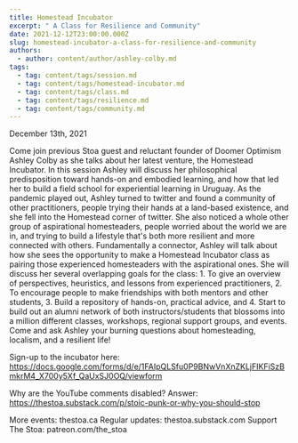 ```yaml
---
title: Homestead Incubator
excerpt: " A Class for Resilience and Community"
date: 2021-12-12T23:00:00.000Z
slug: homestead-incubator-a-class-for-resilience-and-community
authors:
  - author: content/author/ashley-colby.md
tags:
  - tag: content/tags/session.md
  - tag: content/tags/homestead-incubator.md
  - tag: content/tags/class.md
  - tag: content/tags/resilience.md
  - tag: content/tags/community.md
---
```


December 13th, 2021

Come join previous Stoa guest and reluctant founder of Doomer Optimism Ashley Colby as she talks about her latest venture, the Homestead Incubator. In this session Ashley will discuss her philosophical predisposition toward hands-on and embodied learning, and how that led her to build a field school for experiential learning in Uruguay. As the pandemic played out, Ashley turned to twitter and found a community of other practitioners, people trying their hands at a land-based existence, and she fell into the Homestead corner of twitter. She also noticed a whole other group of aspirational homesteaders, people worried about the world we are in, and trying to build a lifestyle that's both more resilient and more connected with others. Fundamentally a connector, Ashley will talk about how she sees the opportunity to make a Homestead Incubator class as pairing those experienced homesteaders with the aspirational ones. She will discuss her several overlapping goals for the class: 1. To give an overview of perspectives, heuristics, and lessons from experienced practitioners, 2. To encourage people to make friendships with both mentors and other students, 3. Build a repository of hands-on, practical advice, and 4. Start to build out an alumni network of both instructors/students that blossoms into a million different classes, workshops, regional support groups, and events. Come and ask Ashley your burning questions about homesteading, localism, and a resilient life!

Sign-up to the incubator here: https://docs.google.com/forms/d/e/1FAIpQLSfu0P9BNwVnXnZKLjFIKFiSzBmkrM4_X700y5Xf_QaUxSJ0OQ/viewform

Why are the YouTube comments disabled? Answer: https://thestoa.substack.com/p/stoic-punk-or-why-you-should-stop

More events: thestoa.ca
Regular updates: thestoa.substack.com
Support The Stoa: patreon.com/the_stoa
